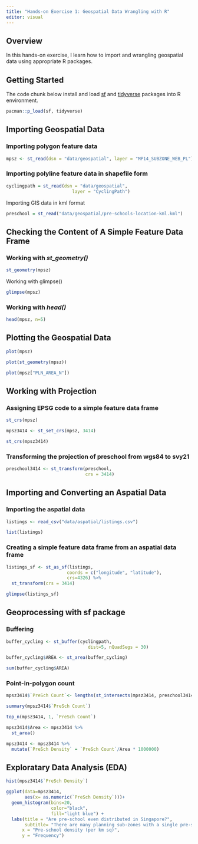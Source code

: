 ```yaml
---
title: "Hands-on Exercise 1: Geospatial Data Wrangling with R"
editor: visual
---
```


## Overview

In this hands-on exercise, I learn how to import and wrangling geospatial data using appropriate R packages.

## Getting Started

The code chunk below install and load [sf](https://r-spatial.github.io/sf/) and [tidyverse](https://www.tidyverse.org/packages/) packages into R environment.

```r
pacman::p_load(sf, tidyverse)

```

## Importing Geospatial Data

### Importing polygon feature data

```r
mpsz <- st_read(dsn = "data/geospatial", layer = "MP14_SUBZONE_WEB_PL")
```

### Importing polyline feature data in shapefile form

```r
cyclingpath = st_read(dsn = "data/geospatial", 
                         layer = "CyclingPath")
```

Importing GIS data in kml format

```r
preschool = st_read("data/geospatial/pre-schools-location-kml.kml")
```

## Checking the Content of A Simple Feature Data Frame

### Working with *st_geometry()*

```r
st_geometry(mpsz)
```

Working with glimpse()

```r
glimpse(mpsz)
```

### Working with *head()*

```r
head(mpsz, n=5)  
```

## Plotting the Geospatial Data

```r
plot(mpsz)
```

```r
plot(st_geometry(mpsz))
```

```r
plot(mpsz["PLN_AREA_N"])
```

## Working with Projection

### Assigning EPSG code to a simple feature data frame

```r
st_crs(mpsz)
```

```r
mpsz3414 <- st_set_crs(mpsz, 3414)
```

```r
st_crs(mpsz3414)
```

### Transforming the projection of preschool from wgs84 to svy21

```r
preschool3414 <- st_transform(preschool, 
                              crs = 3414)
```

## Importing and Converting an Aspatial Data

### Importing the aspatial data

```r
listings <- read_csv("data/aspatial/listings.csv")
```

```r
list(listings) 
```

### Creating a simple feature data frame from an aspatial data frame

```r
listings_sf <- st_as_sf(listings, 
                       coords = c("longitude", "latitude"),
                       crs=4326) %>%
  st_transform(crs = 3414)
```

```r
glimpse(listings_sf)
```

## Geoprocessing with sf package

### Buffering

```r
buffer_cycling <- st_buffer(cyclingpath, 
                               dist=5, nQuadSegs = 30)
```

```r
buffer_cycling$AREA <- st_area(buffer_cycling)
```

```r
sum(buffer_cycling$AREA)
```

### Point-in-polygon count

```r
mpsz3414$`PreSch Count`<- lengths(st_intersects(mpsz3414, preschool3414))
```

```r
summary(mpsz3414$`PreSch Count`)
```

```r
top_n(mpsz3414, 1, `PreSch Count`)
```

```r
mpsz3414$Area <- mpsz3414 %>%
  st_area()
```

```r
mpsz3414 <- mpsz3414 %>%
  mutate(`PreSch Density` = `PreSch Count`/Area * 1000000)
```

## Exploratary Data Analysis (EDA)

```r
hist(mpsz3414$`PreSch Density`)
```

```r
ggplot(data=mpsz3414, 
       aes(x= as.numeric(`PreSch Density`)))+
  geom_histogram(bins=20, 
                 color="black", 
                 fill="light blue") +
  labs(title = "Are pre-school even distributed in Singapore?",
       subtitle= "There are many planning sub-zones with a single pre-school, on the other hand, \nthere are two planning sub-zones with at least 20 pre-schools",
      x = "Pre-school density (per km sq)",
      y = "Frequency")
```
